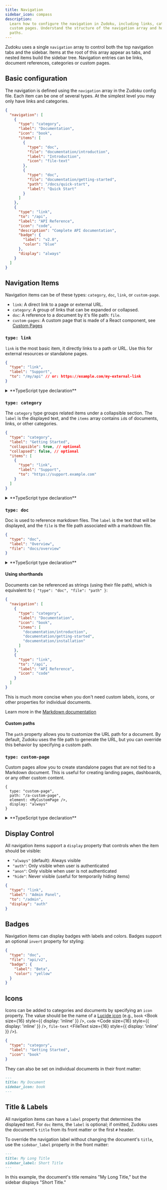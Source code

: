 ```yaml
---
title: Navigation
sidebar_icon: compass
description:
  Learn how to configure the navigation in Zudoku, including links, categories, documents, and
  custom pages. Understand the structure of the navigation array and how to use icons, labels, and
  paths.
---
```



Zudoku uses a single `navigation` array to control both the top navigation tabs and the sidebar.
Items at the root of this array appear as tabs, and nested items build the sidebar tree. Navigation
entries can be links, document references, categories or custom pages.

## Basic configuration

The navigation is defined using the `navigation` array in the Zudoku config file. Each item can be
one of several types. At the simplest level you may only have links and categories.

```json
{
  "navigation": [
    {
      "type": "category",
      "label": "Documentation",
      "icon": "book",
      "items": [
        {
          "type": "doc",
          "file": "documentation/introduction",
          "label": "Introduction",
          "icon": "file-text"
        },
        {
          "type": "doc",
          "file": "documentation/getting-started",
          "path": "/docs/quick-start",
          "label": "Quick Start"
        }
      ]
    },
    {
      "type": "link",
      "to": "/api",
      "label": "API Reference",
      "icon": "code",
      "description": "Complete API documentation",
      "badge": {
        "label": "v2.0",
        "color": "blue"
      },
      "display": "always"
    }
  ]
}
```

## Navigation Items

Navigation items can be of these types: `category`, `doc`, `link`, or `custom-page`.

- `link`: A direct link to a page or external URL.
- `category`: A group of links that can be expanded or collapsed.
- `doc`: A reference to a document by it's file path: `file`.
- `custom-pages`: A custom page that is made of a React component, see
  [Custom Pages](../guides/custom-pages.md)

### `type: link`

`link` is the most basic item, it directly links to a path or URL. Use this for external resources
or standalone pages.

```json
{
  "type": "link",
  "label": "Support",
  "to": "/my/api" // or: https://example.com/my-external-link
}
```

<details>
<summary>**TypeScript type declaration**</summary>
```ts
type NavigationLink = {
  type: "link";
  to: string;
  label: string;
  icon?: string; // Lucide icon name
  description?: string;
  badge?: {
    label: string;
    color: "green" | "blue" | "yellow" | "red" | "purple" | "indigo" | "gray" | "outline";
  };
  display?: "auth" | "anon" | "always" | "hide";
  target?: "_self" | "_blank";
};
```
</details>

### `type: category`

The `category` type groups related items under a collapsible section. The `label` is the displayed
text, and the `items` array contains `id`s of documents, links, or other categories.

```json
{
  "type": "category",
  "label": "Getting Started",
  "collapsible": true, // optional
  "collapsed": false, // optional
  "items": [
    {
      "type": "link",
      "label": "Support",
      "to": "https://support.example.com"
    }
  ]
}
```

<details>
<summary>**TypeScript type declaration**</summary>

```ts
type NavigationCategory = {
  type: "category";
  icon?: string; // Lucide icon name
  items: Array<NavigationDoc | NavigationLink | NavigationCategory | NavigationCustomPage>;
  label: string;
  collapsible?: boolean;
  collapsed?: boolean;
  link?: string | { type: "doc"; file: string; label?: string };
  display?: "auth" | "anon" | "always" | "hide";
};
```

</details>

### `type: doc`

Doc is used to reference markdown files. The `label` is the text that will be displayed, and the
`file` is the file path associated with a markdown file.

```json
{
  "type": "doc",
  "label": "Overview",
  "file": "docs/overview"
}
```

<details>
<summary>**TypeScript type declaration**</summary>

```ts
type NavigationDoc = {
  type: "doc";
  file: string;
  path?: string;
  icon?: string;
  label?: string;
  badge?: {
    label: string;
    color: "green" | "blue" | "yellow" | "red" | "purple" | "indigo" | "gray" | "outline";
  };
  display?: "auth" | "anon" | "always" | "hide";
};
```

</details>

#### Using shorthands

Documents can be referenced as strings (using their file path), which is equivalent to
`{ "type": "doc", "file": "path" }`:

```json
{
  "navigation": [
    {
      "type": "category",
      "label": "Documentation",
      "icon": "book",
      "items": [
        "documentation/introduction",
        "documentation/getting-started",
        "documentation/installation"
      ]
    },
    {
      "type": "link",
      "to": "/api",
      "label": "API Reference",
      "icon": "code"
    }
  ]
}
```

This is much more concise when you don't need custom labels, icons, or other properties for
individual documents.

Learn more in the [Markdown documentation](/docs/markdown/overview)

#### Custom paths

The `path` property allows you to customize the URL path for a document. By default, Zudoku uses the
file path to generate the URL, but you can override this behavior by specifying a custom path.

### `type: custom-page`

Custom pages allow you to create standalone pages that are not tied to a Markdown document. This is
useful for creating landing pages, dashboards, or any other custom content.

```tsx
{
  type: "custom-page",
  path: "/a-custom-page",
  element: <MyCustomPage />,
  display: "always"
}
```

<details>
<summary>**TypeScript type declaration**</summary>

```ts
type NavigationCustomPage = {
  type: "custom-page";
  path: string;
  label?: string;
  element: any;
  icon?: string; // Lucide icon name
  badge?: {
    label: string;
    color: "green" | "blue" | "yellow" | "red" | "purple" | "indigo" | "gray" | "outline";
    invert?: boolean;
  };
  display?: "auth" | "anon" | "always" | "hide";
};
```

</details>

## Display Control

All navigation items support a `display` property that controls when the item should be visible:

- `"always"` (default): Always visible
- `"auth"`: Only visible when user is authenticated
- `"anon"`: Only visible when user is not authenticated
- `"hide"`: Never visible (useful for temporarily hiding items)

```json
{
  "type": "link",
  "label": "Admin Panel",
  "to": "/admin",
  "display": "auth"
}
```

## Badges

Navigation items can display badges with labels and colors. Badges support an optional `invert`
property for styling:

```json
{
  "type": "doc",
  "file": "api/v2",
  "badge": {
    "label": "Beta",
    "color": "yellow"
  }
}
```

## Icons

Icons can be added to categories and documents by specifying an `icon` property. The value should be
the name of a [Lucide icon](https://lucide.dev/icons) (e.g., `book` <Book size={16}
style={{ display: 'inline' }} />, `code` <Code size={16} style={{ display: 'inline' }} />,
`file-text` <FileText size={16} style={{ display: 'inline' }} />).

```json
{
  "type": "category",
  "label": "Getting Started",
  "icon": "book"
}
```

They can also be set on individual documents in their front matter:

```md
---
title: My Document
sidebar_icon: book
---
```

## Title & Labels

All navigation items can have a `label` property that determines the displayed text. For `doc`
items, the `label` is optional; if omitted, Zudoku uses the document's `title` from its front matter
or the first `#` header.

To override the navigation label without changing the document's `title`, use the `sidebar_label`
property in the front matter:

```md
---
title: My Long Title
sidebar_label: Short Title
---
```

In this example, the document's title remains "My Long Title," but the sidebar displays "Short
Title."
